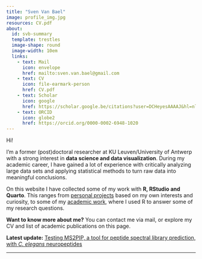 ```yaml
---
title: "Sven Van Bael"
image: profile_img.jpg
resources: CV.pdf
about:
  id: svb-summary
  template: trestles
  image-shape: round
  image-width: 10em
  links:
    - text: Mail
      icon: envelope
      href: mailto:sven.van.bael@gmail.com
    - text: CV
      icon: file-earmark-person
      href: CV.pdf
    - text: Scholar
      icon: google
      href: https://scholar.google.be/citations?user=DCHeyesAAAAJ&hl=nl&oi=ao
    - text: ORCID
      icon: globe2
      href: https://orcid.org/0000-0002-6948-1020
---
```


::: {#svb-summary}
Hi!

I’m a former (post)doctoral researcher at KU Leuven/University of Antwerp with a strong interest in **data science and data visualization**. During my academic career, I have gained a lot of experience with critically analyzing large data sets and applying statistical methods to turn raw data into meaningful conclusions.

On this website I have collected some of my work with **R, RStudio and Quarto**. This ranges from [personal projects](Personal_projects/personal_projects.qmd) based on my own interests and curiosity, to some of my [academic work](Academic_work/academic_work.qmd), where I used R to answer some of my research questions.

**Want to know more about me?** You can contact me via mail, or explore my CV and list of academic publications on this page.

**Latest update:** [Testing MS2PIP, a tool for peptide spectral library prediction, with *C. elegans* neuropeptides](Academic_work\posts\Testing_MS2PIP\Testing_MS2PIP.qmd)
:::

------------------------------------------------------------------------
